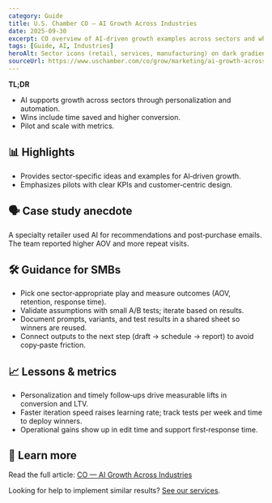 ```yaml
---
category: Guide
title: U.S. Chamber CO — AI Growth Across Industries
date: 2025-09-30
excerpt: CO overview of AI‑driven growth examples across sectors and what SMBs can take away.
tags: [Guide, AI, Industries]
heroAlt: Sector icons (retail, services, manufacturing) on dark gradient
sourceUrl: https://www.uschamber.com/co/grow/marketing/ai-growth-across-industries
---
```


**TL;DR**

- AI supports growth across sectors through personalization and automation.
- Wins include time saved and higher conversion.
- Pilot and scale with metrics.

## 📊 Highlights

- Provides sector‑specific ideas and examples for AI‑driven growth.
- Emphasizes pilots with clear KPIs and customer‑centric design.

## 🗣 Case study anecdote

A specialty retailer used AI for recommendations and post‑purchase emails. The team reported higher AOV and more repeat visits.

## 🛠 Guidance for SMBs

- Pick one sector‑appropriate play and measure outcomes (AOV, retention, response time).
- Validate assumptions with small A/B tests; iterate based on results.
- Document prompts, variants, and test results in a shared sheet so winners are reused.
- Connect outputs to the next step (draft → schedule → report) to avoid copy‑paste friction.

## 📈 Lessons & metrics

- Personalization and timely follow‑ups drive measurable lifts in conversion and LTV.
- Faster iteration speed raises learning rate; track tests per week and time to deploy winners.
- Operational gains show up in edit time and support first‑response time.

## 🔗 Learn more

Read the full article: <a href="https://www.uschamber.com/co/grow/marketing/ai-growth-across-industries" target="_blank" rel="noopener noreferrer">CO — AI Growth Across Industries</a>

Looking for help to implement similar results? <a href="/services">See our services</a>.
